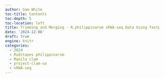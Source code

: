 ```yaml
---
author: Sam White
toc-title: Contents
toc-depth: 5
toc-location: left
title: Trimming and Merging - R.philippinarum sRNA-seq Data Using fastp FastQC and MultiQC
date: '2024-12-06'
draft: true
engine: knitr
categories: 
  - 2024
  - Ruditapes philippinarum
  - Manila clam
  - project-clam-oa
  - sRNA-seq
---
```

